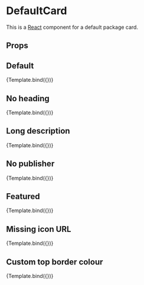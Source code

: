 
<Meta title="DefaultCard" component={DefaultCard} />


# DefaultCard

This is a [React](https://reactjs.org/) component for a default package card.

## Props

<ArgsTable of={DefaultCard} />

## Default

<Canvas>
  <Story
    name="Default"
    args={{
      data: {
        package: {
          charms: [
            {
              display_name: "Traefik Ingress",
              name: "traefik-k8s",
            },
            {
              display_name: "MicroK8s",
              name: "microk8s",
            },
            {
              display_name: "Kafka",
              name: "kafka",
            },
            {
              display_name: "PostgreSQL",
              name: "postgresql",
            },
            {
              display_name: "Prometheus",
              name: "prometheus-k8s",
            },
            {
              display_name: "Landscape Server",
              name: "landscape-server",
            },
            {
              display_name: "Grafana",
              name: "grafana-k8s",
            },
            {
              display_name: "LXD",
              name: "lxd",
            },
          ],
          description:
            "Privacy-oriented voice, video, chat, and conference platform and SIP phone",
          display_name: "Jami",
          icon_url:
            "https://dashboard.snapcraft.io/site_media/appmedia/2020/11/jami-512.png",
          name: "jami",
          platforms: ["vm", "kubernetes"],
        },
        publisher: {
          display_name: "Savoir-faire Linux",
          name: "sfljami",
          validation: "star",
        },
        ratings: {
          value: 4,
          count: 50,
        },
      },
    }}
  >
    {Template.bind({})}
  </Story>
</Canvas>

## No heading

<Canvas>
  <Story
    name="No heading"
    args={{
      data: {
        package: {
          charms: [
            {
              display_name: "Traefik Ingress",
              name: "traefik-k8s",
            },
            {
              display_name: "MicroK8s",
              name: "microk8s",
            },
            {
              display_name: "Kafka",
              name: "kafka",
            },
            {
              display_name: "PostgreSQL",
              name: "postgresql",
            },
            {
              display_name: "Prometheus",
              name: "prometheus-k8s",
            },
            {
              display_name: "Landscape Server",
              name: "landscape-server",
            },
            {
              display_name: "Grafana",
              name: "grafana-k8s",
            },
            {
              display_name: "LXD",
              name: "lxd",
            },
          ],
          description:
            "Privacy-oriented voice, video, chat, and conference platform and SIP phone",
          display_name: "",
          icon_url:
            "https://dashboard.snapcraft.io/site_media/appmedia/2020/11/jami-512.png",
          name: "",
          platforms: ["vm", "kubernetes"],
        },
        publisher: {
          display_name: "Savoir-faire Linux",
          name: "sfljami",
          validation: "star",
        },
        ratings: {
          value: 4,
          count: 50,
        },
      },
    }}
  >
    {Template.bind({})}
  </Story>
</Canvas>

## Long description

<Canvas>
  <Story
    name="Long description"
    args={{
      data: {
        package: {
          charms: [
            {
              display_name: "Traefik Ingress",
              name: "traefik-k8s",
            },
            {
              display_name: "MicroK8s",
              name: "microk8s",
            },
            {
              display_name: "Kafka",
              name: "kafka",
            },
            {
              display_name: "PostgreSQL",
              name: "postgresql",
            },
            {
              display_name: "Prometheus",
              name: "prometheus-k8s",
            },
            {
              display_name: "Landscape Server",
              name: "landscape-server",
            },
            {
              display_name: "Grafana",
              name: "grafana-k8s",
            },
            {
              display_name: "LXD",
              name: "lxd",
            },
          ],
          description:
            "Privacy-oriented voice, video, chat, and conference platform and SIP phone. Privacy-oriented voice, video, chat, and conference platform and SIP phone. Privacy-oriented voice, video, chat, and conference platform and SIP phone. Privacy-oriented voice, video, chat, and conference platform and SIP phone. Privacy-oriented voice, video, chat, and conference platform and SIP phone. Privacy-oriented voice, video, chat, and conference platform and SIP phone",
          display_name: "Jami",
          icon_url:
            "https://dashboard.snapcraft.io/site_media/appmedia/2020/11/jami-512.png",
          name: "jami",
          platforms: ["vm", "kubernetes"],
        },
        publisher: {
          display_name: "Savoir-faire Linux",
          name: "sfljami",
          validation: "star",
        },
        ratings: {
          value: 4,
          count: 50,
        },
      },
    }}
  >
    {Template.bind({})}
  </Story>
</Canvas>

## No publisher

<Canvas>
  <Story
    name="No publisher"
    args={{
      data: {
        package: {
          charms: [
            {
              display_name: "Traefik Ingress",
              name: "traefik-k8s",
            },
            {
              display_name: "MicroK8s",
              name: "microk8s",
            },
            {
              display_name: "Kafka",
              name: "kafka",
            },
            {
              display_name: "PostgreSQL",
              name: "postgresql",
            },
            {
              display_name: "Prometheus",
              name: "prometheus-k8s",
            },
            {
              display_name: "Landscape Server",
              name: "landscape-server",
            },
            {
              display_name: "Grafana",
              name: "grafana-k8s",
            },
            {
              display_name: "LXD",
              name: "lxd",
            },
          ],
          description:
            "Privacy-oriented voice, video, chat, and conference platform and SIP phone",
          display_name: "Jami",
          icon_url:
            "https://dashboard.snapcraft.io/site_media/appmedia/2020/11/jami-512.png",
          name: "jami",
          platforms: ["vm", "kubernetes"],
        },
        ratings: {
          value: 4,
          count: 50,
        },
      },
    }}
  >
    {Template.bind({})}
  </Story>
</Canvas>

## Featured

<Canvas>
  <Story
    name="Featured"
    args={{
      data: {
        package: {
          charms: [
            {
              display_name: "Traefik Ingress",
              name: "traefik-k8s",
            },
            {
              display_name: "MicroK8s",
              name: "microk8s",
            },
            {
              display_name: "Kafka",
              name: "kafka",
            },
            {
              display_name: "PostgreSQL",
              name: "postgresql",
            },
            {
              display_name: "Prometheus",
              name: "prometheus-k8s",
            },
            {
              display_name: "Landscape Server",
              name: "landscape-server",
            },
            {
              display_name: "Grafana",
              name: "grafana-k8s",
            },
            {
              display_name: "LXD",
              name: "lxd",
            },
          ],
          description:
            "Privacy-oriented voice, video, chat, and conference platform and SIP phone",
          display_name: "Jami",
          icon_url:
            "https://dashboard.snapcraft.io/site_media/appmedia/2020/11/jami-512.png",
          name: "jami",
          platforms: ["vm", "kubernetes"],
        },
        categories: [
          { name: "books-and-reference", featured: true },
          { name: "development", featured: false },
          { name: "featured", featured: true },
        ],
        ratings: {
          value: 4,
          count: 50,
        },
      },
    }}
  >
    {Template.bind({})}
  </Story>
</Canvas>

## Missing icon URL

<Canvas>
  <Story
    name="Missing icon URL"
    args={{
      data: {
        package: {
          charms: [
            {
              display_name: "Traefik Ingress",
              name: "traefik-k8s",
            },
            {
              display_name: "MicroK8s",
              name: "microk8s",
            },
            {
              display_name: "Kafka",
              name: "kafka",
            },
            {
              display_name: "PostgreSQL",
              name: "postgresql",
            },
            {
              display_name: "Prometheus",
              name: "prometheus-k8s",
            },
            {
              display_name: "Landscape Server",
              name: "landscape-server",
            },
            {
              display_name: "Grafana",
              name: "grafana-k8s",
            },
            {
              display_name: "LXD",
              name: "lxd",
            },
          ],
          description:
            "Privacy-oriented voice, video, chat, and conference platform and SIP phone",
          display_name: "Jami",
          icon_url: "",
          name: "jami",
          platforms: ["vm", "kubernetes"],
        },
        categories: [
          { name: "books-and-reference", featured: true },
          { name: "development", featured: false },
        ],
        ratings: {
          value: 4,
          count: 50,
        },
      },
    }}
  >
    {Template.bind({})}
  </Story>
</Canvas>

## Custom top border colour

<Canvas>
  <Story
    name="Custom top border colour"
    args={{
      data: {
        package: {
          charms: [
            {
              display_name: "Traefik Ingress",
              name: "traefik-k8s",
            },
            {
              display_name: "MicroK8s",
              name: "microk8s",
            },
            {
              display_name: "Kafka",
              name: "kafka",
            },
            {
              display_name: "PostgreSQL",
              name: "postgresql",
            },
            {
              display_name: "Prometheus",
              name: "prometheus-k8s",
            },
            {
              display_name: "Landscape Server",
              name: "landscape-server",
            },
            {
              display_name: "Grafana",
              name: "grafana-k8s",
            },
            {
              display_name: "LXD",
              name: "lxd",
            },
          ],
          description:
            "Privacy-oriented voice, video, chat, and conference platform and SIP phone",
          display_name: "",
          icon_url:
            "https://dashboard.snapcraft.io/site_media/appmedia/2020/11/jami-512.png",
          name: "",
          platforms: ["vm", "kubernetes"],
        },
        publisher: {
          display_name: "Savoir-faire Linux",
          name: "sfljami",
          validation: "star",
        },
        ratings: {
          value: 4,
          count: 50,
        },
      },
      highlighted: true,
      highlightColor: "#0f95a1"
    }}
  >
    {Template.bind({})}
  </Story>
</Canvas>
